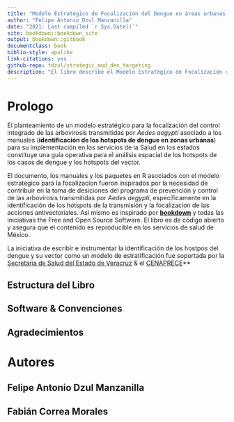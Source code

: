 ```yaml
--- 
title: "Modelo Estratégico de Focalización del Dengue en áreas urbanas de México"
author: "Felipe Antonio Dzul Manzanilla"
date: "2021: Last compiled `r Sys.Date()`"
site: bookdown::bookdown_site
output: bookdown::gitbook
documentclass: book
biblio-style: apalike
link-citations: yes
github-repo: fdzul/strategic_mod_den_targeting
description: "El libro describe el Modelo Estratégico de Focalización del Dengue en áreas urbanas de México"
---
```


# Prologo {-}

El planteamiento de un modelo estratégico para la focalización del control integrado de las arbovirosis transmitidas por *Aedes aegypti* asociado a los manuales (**identificación de los hotspots de dengue en zonas urbanas**) para su implementación en los servicios de la Salud en los estados constituye una guía operativa para el análisis espacial de los hotspots de los casos de dengue y los hotspots del vector.

El documento, los manuales y los paquetes en R asociados con el modelo estratégico para la focalizacion fueron inspirados por la necesidad de contribuir en la toma de desiciones del programa de prevención y control de las arbovirosis transmitidas por *Aedes aegypti*, específicamente en la identificación de los hotspots de la transmisión y la focalizacion de las acciones antivectoriales. Así mismo es inspirado por [**bookdown**](https://github.com/rstudio/bookdown) y todas las iniciativas the Free and Open Source Software. El libro es de código abierto y asegura que el contenido es reproducible en los servicios de salud de México.

La iniciativa de escribir e instrumentar la identificación de los hostpos del dengue y su vector como un modelo de estratificación fue soportada por la [Secretaría de Salud del Estado de Veracruz](https://www.ssaver.gob.mx/) & el
[CENAPRECE](https://www.gob.mx/salud/cenaprece)**


## Estructura del Libro {-}



## Software & Convenciones {-}

## Agradecimientos {-}


# Autores {-}

## Felipe Antonio Dzul Manzanilla {-}

## Fabián Correa Morales {-}
